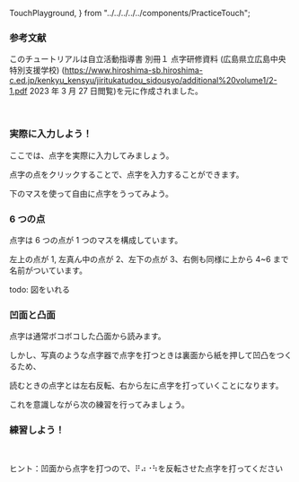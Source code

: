   TouchPlayground,
} from "../../../../../components/PracticeTouch";

### 参考文献

このチュートリアルは自立活動指導書 別冊１ 点字研修資料 (広島県立広島中央特別支援学校) (https://www.hiroshima-sb.hiroshima-c.ed.jp/kenkyu_kensyu/jiritukatudou_sidousyo/additional%20volume1/2-1.pdf 2023 年 3 月 27 日閲覧)を元に作成されました。

<br />

### 実際に入力しよう！

ここでは、点字を実際に入力してみましょう。

点字の点をクリックすることで、点字を入力することができます。

下のマスを使って自由に点字をうってみよう。

<TouchPlayground />

### 6 つの点

点字は 6 つの点が 1 つのマスを構成しています。

左上の点が 1, 左真ん中の点が 2、左下の点が 3、右側も同様に上から 4~6 まで名前がついています。

todo: 図をいれる

### 凹面と凸面

点字は通常ボコボコした凸面から読みます。

しかし、写真のような点字器で点字を打つときは裏面から紙を押して凹凸をつくるため、

読むときの点字とは左右反転、右から左に点字を打っていくことになります。

これを意識しながら次の練習を行ってみましょう。

### 練習しよう！

<PracticeTouch
  question="Q1 「め」(⠿)を入力してください。"
  answer="め"
  length={1}
  brailleDotCount={6}
/>
<br />
<PracticeTouch
  question="Q2 「てんじ」(⠟⠴⠐⠳)を入力してください。"
  answer="てんじ"
  length={4}
  brailleDotCount={6}
/>

ヒント：凹面から点字を打つので、⠟⠴⠐⠳を反転させた点字を打ってください
